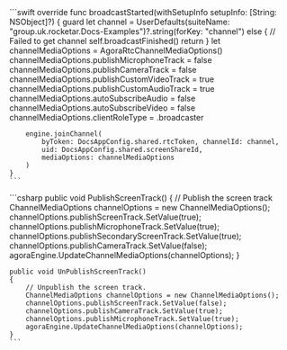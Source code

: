 <PlatformWrapper platform="ios">
    ```swift
    override func broadcastStarted(withSetupInfo setupInfo: [String: NSObject]?) {
        guard let channel = UserDefaults(suiteName: "group.uk.rocketar.Docs-Examples")?.string(forKey: "channel") else {
            // Failed to get channel
            self.broadcastFinished()
            return
        }
        let channelMediaOptions = AgoraRtcChannelMediaOptions()
        channelMediaOptions.publishMicrophoneTrack = false
        channelMediaOptions.publishCameraTrack = false
        channelMediaOptions.publishCustomVideoTrack = true
        channelMediaOptions.publishCustomAudioTrack = true
        channelMediaOptions.autoSubscribeAudio = false
        channelMediaOptions.autoSubscribeVideo = false
        channelMediaOptions.clientRoleType = .broadcaster

        engine.joinChannel(
            byToken: DocsAppConfig.shared.rtcToken, channelId: channel,
            uid: DocsAppConfig.shared.screenShareId,
            mediaOptions: channelMediaOptions
        )
    }
    ```
</PlatformWrapper>
<PlatformWrapper platform="unity">
    ```csharp
    public void PublishScreenTrack()
    {
        // Publish the screen track
        ChannelMediaOptions channelOptions = new ChannelMediaOptions();
        channelOptions.publishScreenTrack.SetValue(true);
        channelOptions.publishMicrophoneTrack.SetValue(true);
        channelOptions.publishSecondaryScreenTrack.SetValue(true);
        channelOptions.publishCameraTrack.SetValue(false);
        agoraEngine.UpdateChannelMediaOptions(channelOptions);
    }

    public void UnPublishScreenTrack()
    {
        // Unpublish the screen track.
        ChannelMediaOptions channelOptions = new ChannelMediaOptions();
        channelOptions.publishScreenTrack.SetValue(false);
        channelOptions.publishCameraTrack.SetValue(true);
        channelOptions.publishMicrophoneTrack.SetValue(true);
        agoraEngine.UpdateChannelMediaOptions(channelOptions);
    }
    ```
</PlatformWrapper>